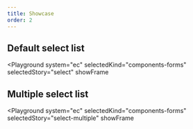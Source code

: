 ```yaml
---
title: Showcase
order: 2
---
```



## Default select list

<Playground
  system="ec"
  selectedKind="components-forms"
  selectedStory="select"
  showFrame
>
  <Html markup={selectSingle} />
</Playground>

## Multiple select list

<Playground
  system="ec"
  selectedKind="components-forms"
  selectedStory="select-multiple"
  showFrame
>
  <Html markup={selectMultiple} />
</Playground>
